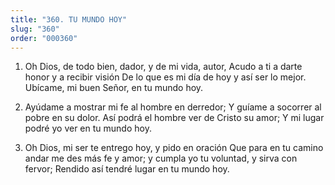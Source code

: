```yaml
---
title: "360. TU MUNDO HOY"
slug: "360"
order: "000360"
---
```

1. Oh Dios, de todo bien, dador, y de mi vida, autor, Acudo a ti a darte honor y a recibir visión
De lo que es mi día de hoy y así ser lo mejor. Ubícame, mi buen Señor, en tu mundo hoy.

2. Ayúdame a mostrar mi fe al hombre en derredor; Y guíame a socorrer al pobre en su dolor.
Así podrá el hombre ver de Cristo su amor; Y mi lugar podré yo ver en tu mundo hoy.

3. Oh Dios, mi ser te entrego hoy, y pido en oración Que para en tu camino andar me des más fe y
amor; y cumpla yo tu voluntad, y sirva con fervor; Rendido así tendré lugar en tu mundo hoy.